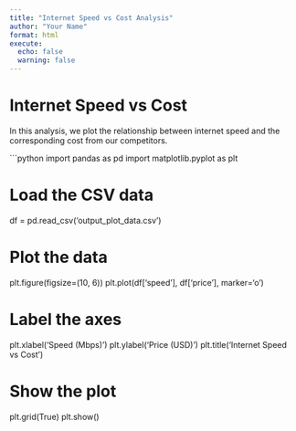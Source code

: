 ---
title: "Internet Speed vs Cost Analysis"
author: "Your Name"
format: html
execute:
  echo: false
  warning: false
---

# Internet Speed vs Cost

In this analysis, we plot the relationship between internet speed and the corresponding cost from our competitors.

```{python}
import pandas as pd
import matplotlib.pyplot as plt

# Load the CSV data
df = pd.read_csv('output_plot_data.csv')

# Plot the data
plt.figure(figsize=(10, 6))
plt.plot(df['speed'], df['price'], marker='o')

# Label the axes
plt.xlabel('Speed (Mbps)')
plt.ylabel('Price (USD)')
plt.title('Internet Speed vs Cost')

# Show the plot
plt.grid(True)
plt.show()
